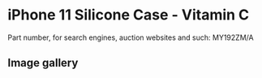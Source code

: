 
# iPhone 11 Silicone Case - Vitamin C

Part number, for search engines, auction websites and such: MY192ZM/A

## Image gallery

<div style={{ width: "768px" }}>
  <GalleryComponent
    images={[
      {
        original: "/everysource/MY192.webp",
        thumbnail: "/everypreview/MY192.webp",
      },
      {
        original: "/everysource/MY192_AV1.webp",
        thumbnail: "/everypreview/MY192_AV1.webp",
      },
      {
        original: "/everysource/MY192_AV2.webp",
        thumbnail: "/everypreview/MY192_AV2.webp",
      },
      {
        original: "/everysource/MY192_AV3.webp",
        thumbnail: "/everypreview/MY192_AV3.webp",
      },
      {
        original: "/everysource/MY192_AV4.webp",
        thumbnail: "/everypreview/MY192_AV4.webp",
      },
      {
        original: "/everysource/MY192_AV5.webp",
        thumbnail: "/everypreview/MY192_AV5.webp",
      },
      {
        original: "/everysource/MY192_AV6.webp",
        thumbnail: "/everypreview/MY192_AV6.webp",
      },
      {
        original: "/everysource/MY192_AV7.webp",
        thumbnail: "/everypreview/MY192_AV7.webp",
      }
    ]}
  />
</div>